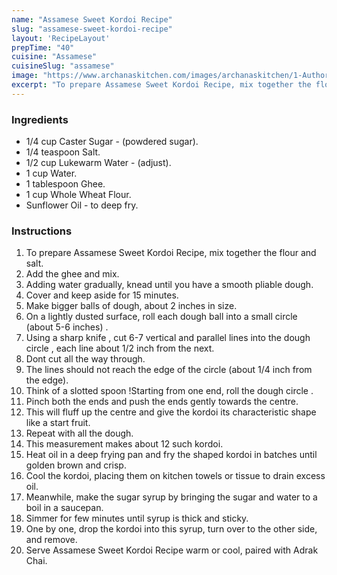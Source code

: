 ---
name: "Assamese Sweet Kordoi Recipe"
slug: "assamese-sweet-kordoi-recipe"
layout: 'RecipeLayout'
prepTime: "40"
cuisine: "Assamese"
cuisineSlug: "assamese"
image: "https://www.archanaskitchen.com/images/archanaskitchen/1-Author/flours_n_frostings/Assamese_Sweet_Kordoi_Recipe.jpg"
excerpt: "To prepare Assamese Sweet Kordoi Recipe, mix together the flour and salt"
---

### Ingredients

- 1/4 cup Caster Sugar - (powdered sugar).
- 1/4 teaspoon Salt.
- 1/2 cup Lukewarm Water - (adjust).
- 1 cup Water.
- 1 tablespoon Ghee.
- 1 cup Whole Wheat Flour.
- Sunflower Oil - to deep fry.

### Instructions

1. To prepare Assamese Sweet Kordoi Recipe, mix together the flour and salt.
1. Add the ghee and mix.
1. Adding water gradually, knead until you have a smooth pliable dough.
1. Cover and keep aside for 15 minutes.
1. Make bigger balls of dough, about 2 inches in size.
1. On a lightly dusted surface, roll each dough ball into a small circle (about 5-6 inches) .
1. Using a sharp knife , cut 6-7 vertical and parallel lines into the dough circle , each line about 1/2 inch from the next.
1. Dont cut all the way through.
1. The lines should not reach the edge of the circle (about 1/4 inch from the edge).
1. Think of a slotted spoon !Starting from one end, roll the dough circle .
1. Pinch both the ends and push the ends gently towards the centre.
1. This will fluff up the centre and give the kordoi its characteristic shape like a start fruit.
1. Repeat with all the dough.
1. This measurement makes about 12 such kordoi.
1. Heat oil in a deep frying pan and fry the shaped kordoi in batches until golden brown and crisp.
1. Cool the kordoi, placing them on kitchen towels or tissue to drain excess oil.
1. Meanwhile, make the sugar syrup by bringing the sugar and water to a boil in a saucepan.
1. Simmer for few minutes until syrup is thick and sticky.
1. One by one, drop the kordoi into this syrup, turn over to the other side, and remove.
1. Serve Assamese Sweet Kordoi Recipe warm or cool, paired with Adrak Chai.
